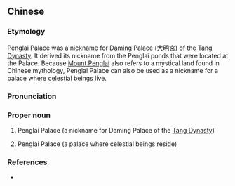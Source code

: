 {{also|蓬莱宫}}
==Chinese==
{{zh-forms|s=蓬莱宫|type=21}}

===Etymology===
Penglai Palace was a nickname for Daming Palace (大明宮) of the [[w:Tang Dynasty|Tang Dynasty]]. It derived its nickname from the Penglai ponds that were located at the Palace. Because [[w:Mount Penglai|Mount Penglai]] also refers to a mystical land found in Chinese mythology, Penglai Palace can also be used as a nickname for a palace where celestial beings live.

===Pronunciation===
{{zh-pron
|m=Pénglái Gōng
|cat=pn
}}

===Proper noun===
{{zh-proper noun}}

# {{lb|zh|archaic}} Penglai Palace (a nickname for Daming Palace of the [[w:Tang Dynasty|Tang Dynasty]])
# {{lb|zh|archaic}} Penglai Palace (a palace where celestial beings reside)

===References===
* {{pedialite|Mount Penglai}}